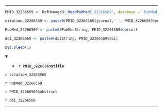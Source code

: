 

---

```r

PMID_32266569 <- RefManageR::ReadPubMed('32266569', database = 'PubMed')

citation_32266569 <- paste0(PMID_32266569$journal,' ', PMID_32266569$year, ' ', PMID_32266569$month,';', PMID_32266569$volume,'(', PMID_32266569$number,'):', PMID_32266569$pages)

PubMed_32266569 <- paste0(PubMedString, PMID_32266569$eprint)

doi_32266569 <- paste0(doiString, PMID_32266569$doi)

Sys.sleep(1)

```

<details open> <summary>
- **`r PMID_32266569$title`**
</summary> 

*`r citation_32266569`*

`r PubMed_32266569`

`r PMID_32266569$abstract`

`r doi_32266569`

</details>

---


